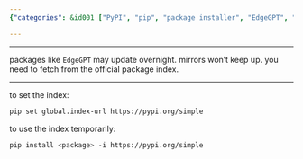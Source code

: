 ```yaml
---
{"categories": &id001 ["PyPI", "pip", "package installer", "EdgeGPT", "latest versions", "permanently", "temporarily"], "category": "Python programming", "date": "2023-02-10 12:51:19", "description": "This text describes the process of setting the PyPI index for &grave;pip&grave;, Python's package installer, to access the latest versions of packages like &grave;EdgeGPT&grave;. This can be done either permanently or temporarily, ensuring you have access to the most up-to-date software.", "tags": *id001, "title": "using default pypi.org/simple index"}

---
```


------

packages like `EdgeGPT` may update overnight. mirrors won't keep up. you need to fetch from the official package index.

----

to set the index:
```bash
pip set global.index-url https://pypi.org/simple

```

to use the index temporarily:
```bash
pip install <package> -i https://pypi.org/simple

```

